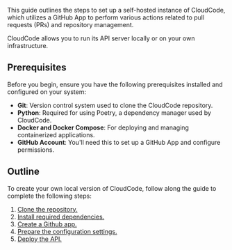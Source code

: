 This guide outlines the steps to set up a self-hosted instance of CloudCode, which utilizes a GitHub App to perform various actions related to pull requests (PRs) and repository management.  

CloudCode allows you to run its API server locally or on your own infrastructure.

## Prerequisites

Before you begin, ensure you have the following prerequisites installed and configured on your system:

- **Git**: Version control system used to clone the CloudCode repository.
- **Python**: Required for using Poetry, a dependency manager used by CloudCode.
- **Docker and Docker Compose**: For deploying and managing containerized applications.
- **GitHub Account**: You'll need this to set up a GitHub App and configure permissions.

## Outline

To create your own local version of CloudCode, follow along the guide to complete the following steps:

1. [Clone the repository.](self_hosting_guide/clone_repository)
2. [Install required dependencies.](self_hosting_guide/install_dependencies)
3. [Create a Github app.](self_hosting_guide/setup_github_app)
4. [Prepare the configuration settings.](self_hosting_guide/prepare_configuration)
5. [Deploy the API.](self_hosting_guide/deploy_api)